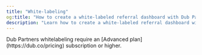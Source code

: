 ```yaml
---
title: "White-labeling"
og:title: "How to create a white-labeled referral dashboard with Dub Partners"
description: "Learn how to create a white-labeled referral dashboard with Dub Partners."
---
```


<Note>
  Dub Partners whitelabeling require an [Advanced plan](https://dub.co/pricing)
  subscription or higher.
</Note>


<ReferralsEmbedGuide />
